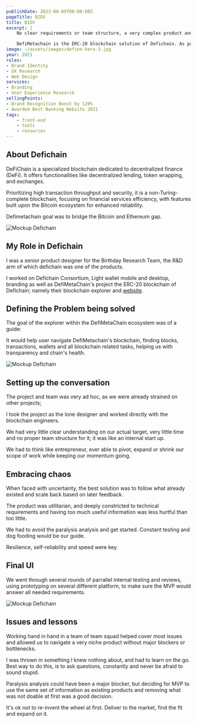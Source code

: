 ```yaml
---
publishDate: 2023-08-09T00:00:00Z
pageTitle: BIDV
title: BIDV
excerpt: |
    No clear requirements or team structure, a very complex product and very little time - let's see how we made a blockchain explorer:

    DefiMetachain is the ERC-20 blockchain solution of Defichain. As part of this product, I worked on the blockchain explorer.
image: ~/assets/images/define-hero-3.jpg
year: 2021
roles:
- Brand Identity
- UX Research
- Web Design
services:
- Branding
- User Experience Research
sellingPoints:
- Brand Recognition Boost by 120%
- Awarded Best Banking Website 2021
tags:
    - front-end
    - tools
    - resources
---
```


## About Defichain

DeFiChain is a specialized blockchain dedicated to decentralized finance (DeFi). It offers functionalities like decentralized lending, token wrapping, and exchanges.

Prioritizing high transaction throughput and security, it is a non-Turing-complete blockchain, focusing on financial services efficiency, with features built upon the Bitcoin ecosystem for enhanced reliability.

Defimetachain goal was to bridge the Bitcoin and Ethereum gap.

![Mockup Defichain](/images/defichain/define-1.jpg)

## My Role in Defichain

I was a senior product designer for the Birthday Research Team, the R&D arm of which defichain was one of the products.

I worked on Defichain Consortium, Light wallet mobile and desktop, branding as well as DefiMetaChain's project the ERC-20 blockchain of Defichain; namely their blockchain explorer and [website](#!).

## Defining the Problem being solved

The goal of the explorer within the DefiMetaChain ecosystem was of a guide:

It would help user navigate DefiMetachain's blockchain, finding blocks, transactions, wallets and all blockchain related tasks, helping us with transparency and chain's health.

![Mockup Defichain](/images/defichain/define-2.jpg)

## Setting up the conversation

The project and team was very ad hoc, as we were already strained on other projects;

I took the project as the lone designer and worked directly with the blockchain engineers.

We had very little clear understanding on our actual target, very little time and no proper team structure for it; it was like an internal start up.

We had to think like entrepreneur, ever able to pivot, expand or shrink our scope of work while keeping our momentum going.

## Embracing chaos

When faced with uncertainty, the best solution was to follow what already existed and scale back based on later feedback.

The product was utilitarian, and deeply constricted to technical requirements and having too much useful information was less hurtful than too little.

We had to avoid the paralysis analysis and get started.
Constant testing and dog fooding would be our guide.

Resilience, self-reliability and speed were key.

## Final UI

We went through several rounds of parrallel internal testing and reviews, using prototyping on several different platform, to make sure the MVP would answer all needed requirements.

![Mockup Defichain](/images/defichain/define-3.jpg)

## Issues and lessons

Working hand in hand in a team of team squad helped cover most issues and allowed us to navigate a very niche product without major blockers or bottlenecks.

I was thrown in something I knew nothing about, and had to learn on the go.
Best way to do this, is to ask questions, constantly and never be afraid to sound stupid.

Paralysis analysis could have been a major blocker, but deciding for MVP to use the same set of information as existing products and removing what was not doable at first was a good decision.

It's ok not to re-invent the wheel at first.
Deliver to the market, find the fit and expand on it.